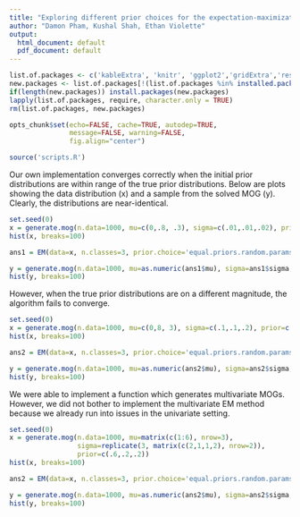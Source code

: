 ```yaml
---
title: "Exploring different prior choices for the expectation-maximization algorithm."
author: "Damon Pham, Kushal Shah, Ethan Violette"
output:
  html_document: default
  pdf_document: default
---
```


```r
list.of.packages <- c('kableExtra', 'knitr', 'ggplot2','gridExtra','reshape2','grid')
new.packages <- list.of.packages[!(list.of.packages %in% installed.packages()[,"Package"])]
if(length(new.packages)) install.packages(new.packages)
lapply(list.of.packages, require, character.only = TRUE)
rm(list.of.packages, new.packages)

opts_chunk$set(echo=FALSE, cache=TRUE, autodep=TRUE,
               message=FALSE, warning=FALSE,
               fig.align="center")

source('scripts.R')
```

Our own implementation converges correctly when the initial prior distributions are within range of the true prior distributions. Below are plots showing the data distribution (x) and a sample from the solved MOG (y). Clearly, the distributions are near-identical.

```r
set.seed(0)
x = generate.mog(n.data=1000, mu=c(0,.8, .3), sigma=c(.01,.01,.02), prior=c(.6,.2,.2))
hist(x, breaks=100)

ans1 = EM(data=x, n.classes=3, prior.choice='equal.priors.random.params', max.iter=1000)

y = generate.mog(n.data=1000, mu=as.numeric(ans1$mu), sigma=ans1$sigma, prior=ans1$prior)
hist(y, breaks=100)
```

However, when the true prior distributions are on a different magnitude, the algorithm fails to converge.

```r
set.seed(0)
x = generate.mog(n.data=1000, mu=c(0,8, 3), sigma=c(.1,.1,.2), prior=c(.6,.2,.2))
hist(x, breaks=100)

ans2 = EM(data=x, n.classes=3, prior.choice='equal.priors.random.params', max.iter=1000)

y = generate.mog(n.data=1000, mu=as.numeric(ans2$mu), sigma=ans2$sigma, prior=ans2$prior)
hist(y, breaks=100)
```

We were able to implement a function which generates multivariate MOGs. However, we did not bother to implement the multivariate EM method because we already run into issues in the univariate setting.

```r
set.seed(0)
x = generate.mog(n.data=1000, mu=matrix(c(1:6), nrow=3),
                 sigma=replicate(3, matrix(c(2,1,1,2), nrow=2)), 
                 prior=c(.6,.2,.2))
hist(x, breaks=100)

ans2 = EM(data=x, n.classes=3, prior.choice='equal.priors.random.params', max.iter=1000)

y = generate.mog(n.data=1000, mu=as.numeric(ans2$mu), sigma=ans2$sigma, prior=ans2$prior)
hist(y, breaks=100)
```
